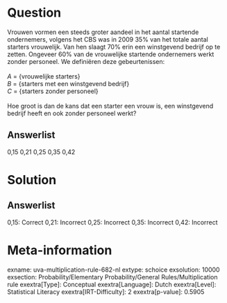 Question
========

Vrouwen vormen een steeds groter aandeel in het aantal startende
ondernemers, volgens het CBS was in 2009 35% van het totale aantal
starters vrouwelijk. Van hen slaagt 70% erin een winstgevend bedrijf op
te zetten. Ongeveer 60% van de vrouwelijke startende ondernemers werkt
zonder personeel. We definiëren deze gebeurtenissen:\
\
*A* = {vrouwelijke starters}\
*B* = {starters met een winstgevend bedrijf}\
*C* = {starters zonder personeel}\
\
Hoe groot is dan de kans dat een starter een vrouw is, een winstgevend
bedrijf heeft en ook zonder personeel werkt?

Answerlist
----------

0,15
0,21
0,25
0,35
0,42

Solution
========

Answerlist
----------

0,15: Correct
0,21: Incorrect
0,25: Incorrect
0,35: Incorrect
0,42: Incorrect

Meta-information
================
exname: uva-multiplication-rule-682-nl
extype: schoice
exsolution: 10000
exsection: Probability/Elementary Probability/General Rules/Multiplication rule
exextra[Type]: Conceptual
exextra[Language]: Dutch
exextra[Level]: Statistical Literacy
exextra[IRT-Difficulty]: 2
exextra[p-value]: 0.5905
